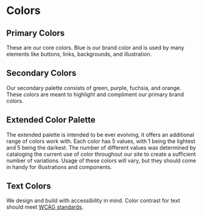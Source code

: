 
<Meta title="Design Tokens/Colors"/>

# Colors

## Primary Colors

These are our core colors. Blue is our brand color and is used by many elements like buttons, links, backgrounds, and illustration.

<ColorPalette>
  <ColorItem
    title="$blue"
    colors={[brandTokens.blue3]}
  />
  <ColorItem
    title="$blue-darker"
    colors={[brandTokens.blue5]}
  />
  <ColorItem
    title="$gray-lighter"
    colors={[brandTokens.gray1]}
  />
</ColorPalette>

## Secondary Colors

Our secondary palette consists of green, purple, fuchsia, and orange. These colors are meant to highlight and compliment our primary brand colors.

<ColorPalette>
  <ColorItem
    title="$green"
    colors={[brandTokens.green3]}
  />
  <ColorItem
    title="$purple"
    colors={[brandTokens.purple3]}
  />
  <ColorItem
    title="$fuchsia"
    colors={[brandTokens.fuchsia3]}
  />
  <ColorItem
    title="$orange"
    colors={[brandTokens.orange3]}
  />
</ColorPalette>

## Extended Color Palette

The extended palette is intended to be ever evolving, it offers an additional range of colors work with. Each color has 5 values, with 1 being the lightest and 5 being the darkest. The number of different values was determined by cataloging the current use of color throughout our site to create a sufficient number of variations. Usage of these colors will vary, but they should come in handy for illustrations and components.

<ColorPalette>
  <ColorItem
    title="$blue-lighter"
    subtitle="Accessible on the darkest colors in our palette."
    colors={[brandTokens.blue1]}
  />
  <ColorItem
    title="$blue-light"
    colors={[brandTokens.blue2]}
  />
  <ColorItem
    title="$blue"
    subtitle="Accessible with white."
    colors={[brandTokens.blue3]}
  />
  <ColorItem
    title="$blue-dark"
    subtitle="Accessible with white."
    colors={[brandTokens.blue4]}
  />
  <ColorItem
    title="$blue-darker"
    subtitle="Accessible with white."
    colors={[brandTokens.blue5]}
  />
  <ColorItem
    title="$green-lighter"
    subtitle="Accessible on the darkest colors in our palette."
    colors={[brandTokens.green1]}
  />
  <ColorItem
    title="$green-light"
    colors={[brandTokens.green2]}
  />
  <ColorItem
    title="$green"
    subtitle="Accessible with white."
    colors={[brandTokens.green3]}
  />
  <ColorItem
    title="$green-dark"
    subtitle="Accessible with white."
    colors={[brandTokens.green4]}
  />
  <ColorItem
    title="$green-darker"
    subtitle="Accessible with white."
    colors={[brandTokens.green5]}
  />
  <ColorItem
    title="$purple-lighter"
    subtitle="Accessible on the darkest colors in our palette."
    colors={[brandTokens.purple1]}
  />
  <ColorItem
    title="$purple-light"
    colors={[brandTokens.purple2]}
  />
  <ColorItem
    title="$purple"
    subtitle="Accessible with white."
    colors={[brandTokens.purple3]}
  />
  <ColorItem
    title="$purple-dark"
    subtitle="Accessible with white."
    colors={[brandTokens.purple4]}
  />
  <ColorItem
    title="$purple-darker"
    subtitle="Accessible with white."
    colors={[brandTokens.purple5]}
  />
  <ColorItem
    title="$fuchsia-lighter"
    subtitle="Accessible on the darkest colors in our palette."
    colors={[brandTokens.fuchsia1]}
  />
  <ColorItem
    title="$fuchsia-light"
    colors={[brandTokens.fuchsia2]}
  />
  <ColorItem
    title="$fuchsia"
    subtitle="Accessible with white."
    colors={[brandTokens.fuchsia3]}
  />
  <ColorItem
    title="$fuchsia-dark"
    subtitle="Accessible with white."
    colors={[brandTokens.fuchsia4]}
  />
  <ColorItem
    title="$fuchsia-darker"
    subtitle="Accessible with white."
    colors={[brandTokens.fuchsia5]}
  />
  <ColorItem
    title="$orange-lighter"
    subtitle="Accessible on the darkest colors in our palette."
    colors={[brandTokens.orange1]}
  />
  <ColorItem
    title="$orange-light"
    colors={[brandTokens.orange2]}
  />
  <ColorItem
    title="$orange"
    colors={[brandTokens.orange3]}
  />
  <ColorItem
    title="$orange-dark"
    subtitle="Accessible with white."
    colors={[brandTokens.orange4]}
  />
  <ColorItem
    title="$orange-darker"
    subtitle="Accessible with white."
    colors={[brandTokens.orange5]}
  />
  <ColorItem
    title="$gray-lighter"
    subtitle="Accessible on the darkest colors in our palette."
    colors={[brandTokens.gray1]}
  />
  <ColorItem
    title="$gray-light"
    colors={[brandTokens.gray2]}
  />
  <ColorItem
    title="$gray"
    colors={[brandTokens.gray3]}
  />
  <ColorItem
    title="$gray-dark"
    subtitle="Accessible with white."
    colors={[brandTokens.gray4]}
  />
  <ColorItem
    title="$gray-darker"
    subtitle="Accessible with white."
    colors={[brandTokens.gray5]}
  />
</ColorPalette>

## Text Colors

We design and build with accessibility in mind. Color contrast for text should meet [WCAG standards](https://webaim.org/resources/contrastchecker/).

<ColorPalette>
  <ColorItem
    title="$text-dark"
    subtitle="Accessible on white and lightest gray."
    colors={[brandTokens.textDark]}
  />
  <ColorItem
    title="$text-light"
    subtitle="Accessible on brand blue."
    colors={[brandTokens.textLight]}
  />
  <ColorItem
    title="$text-light-emphasis"
    subtitle="Accessible on brand blue, useful for buttons and headings."
    colors={[brandTokens.textLightEmphasis]}
  />
  <ColorItem
    title="$text-action"
    subtitle="Accessible on white and lightest gray."
    colors={[brandTokens.textAction]}
  />
</ColorPalette>
